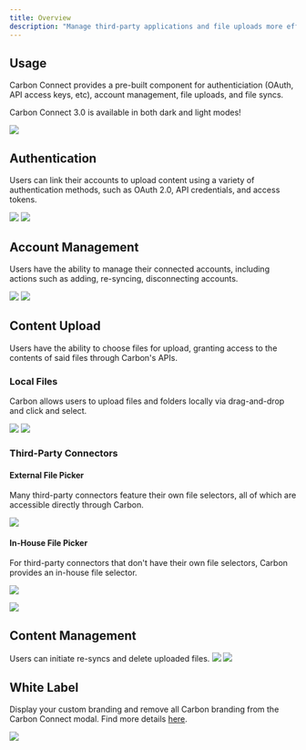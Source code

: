 ```yaml
---
title: Overview
description: "Manage third-party applications and file uploads more efficiently with Carbon's ready-to-use React components."
---
```


## Usage

Carbon Connect provides a pre-built component for authenticiation (OAuth, API access keys, etc), account management, file uploads, and file syncs.

<Note>Carbon Connect 3.0 is available in both dark and light modes!</Note>

![](https://imagedelivery.net/_sHUUMiZokZ59YDFOZEZTw/ecced28a-34db-453e-b48e-0f733bcf0c00/public)


## Authentication
Users can link their accounts to upload content using a variety of authentication methods, such as OAuth 2.0, API credentials, and access tokens.

![](https://imagedelivery.net/_sHUUMiZokZ59YDFOZEZTw/5c1f0f4d-f149-4abd-377b-c3bc2131bf00/public)
![](https://imagedelivery.net/_sHUUMiZokZ59YDFOZEZTw/71de848f-7e9d-4818-c6fd-14f8cfc3c100/public)

## Account Management

Users have the ability to manage their connected accounts, including actions such as adding, re-syncing, disconnecting accounts.

![](https://imagedelivery.net/_sHUUMiZokZ59YDFOZEZTw/02fa187f-a91e-420a-0f53-cef9770c0200/public)
![](https://imagedelivery.net/_sHUUMiZokZ59YDFOZEZTw/5ae33177-4bb6-4f0f-7936-0fb9ae1c4900/public)

## Content Upload

Users have the ability to choose files for upload, granting access to the contents of said files through Carbon's APIs.

### Local Files

Carbon allows users to upload files and folders locally via drag-and-drop and click and select.

![](https://imagedelivery.net/_sHUUMiZokZ59YDFOZEZTw/a9e72e8e-bea8-429c-0565-ad38cd0a8600/public)
![](https://imagedelivery.net/_sHUUMiZokZ59YDFOZEZTw/5637c650-8e10-4bfd-1070-4dccc1dad900/public)

### Third-Party Connectors

#### External File Picker

Many third-party connectors feature their own file selectors, all of which are accessible directly through Carbon.

![](https://imagedelivery.net/_sHUUMiZokZ59YDFOZEZTw/76259577-ca49-4b03-d36a-1664cd12d100/public)

#### In-House File Picker

For third-party connectors that don't have their own file selectors, Carbon provides an in-house file selector.

![](https://imagedelivery.net/_sHUUMiZokZ59YDFOZEZTw/bdf45a47-5c7b-4388-b7a2-0e01bac59700/public)

![](https://imagedelivery.net/_sHUUMiZokZ59YDFOZEZTw/ecb02d3c-a3a0-4c4a-5b7f-6a3043682f00/public)


## Content Management
Users can initiate re-syncs and delete uploaded files.
![](https://imagedelivery.net/_sHUUMiZokZ59YDFOZEZTw/792db5e0-d278-4dc7-0e9c-2825b446cf00/public)
![](https://imagedelivery.net/_sHUUMiZokZ59YDFOZEZTw/6e9f2d74-33ab-48c8-9ca4-c1055fa08300/public)

## White Label

Display your custom branding and remove all Carbon branding from the Carbon Connect modal. Find more details [here](/learn/customize/whitelabel).

![](https://imagedelivery.net/_sHUUMiZokZ59YDFOZEZTw/54018981-8c42-4982-424e-44e26b6b2900/public)
